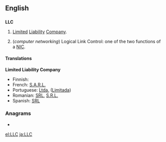 {{wikipedia}}
==English==

==={{initialism}}===
'''LLC'''

# {{business|legal}} [[limited|Limited]] [[liability|Liability]] [[company|Company]].
# (''computer networking'') Logical Link Control: one of the two functions of a [[NIC]].

====Translations====
'''Limited Liability Company'''
* Finnish: {{t+|fi|Oy}}
* French: [[S.A.R.L.]]
* Portuguese: [[Ltda.]] ([[Limitada]])
* Romanian: [[SRL]], [[S.R.L.]]
* Spanish: [[SRL]]

===Anagrams===
* {{alphagram|[[CLL#English|CLL]]}}

[[el:LLC]]
[[ja:LLC]]
